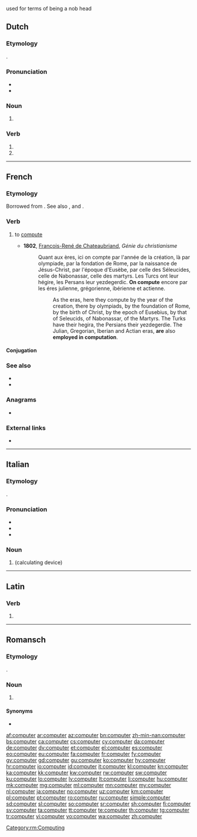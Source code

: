 {{also|Computer}}
used for terms of being a nob head

==Dutch==

===Etymology===
{{borrowing|en|lang=nl}}.

===Pronunciation===
* {{IPA|/kɔmˈpjutər/|lang=nl}}
* {{audio|Nl-computer.ogg|Audio|lang=nl}}

===Noun===
{{nl-noun|m|-s|computertje}}

# {{l|en|computer}}

===Verb===
{{nl-verb-form}}

# {{nl-verb form of|p=1|n=sg|t=pres|m=ind|computeren}}
# {{nl-verb form of|m=imp|computeren}}

----

==French==

===Etymology===
Borrowed from {{etyl|la|fr}} {{m|la|computo|computāre|to compute, sum up}}. See also {{m|fr|compter}}, and {{m|fr|conter}}.

===Verb===
{{fr-verb}}

# {{context|old|lang=fr}} to [[compute]]
#* '''1802''', [[w:François-René de Chateaubriand|François-René de Chateaubriand]], ''Génie du christianisme''
#*: Quant aux ères, ici on compte par l'année de la création, là par olympiade, par la fondation de Rome, par la naissance de Jésus-Christ, par l'époque d'Eusèbe, par celle des Séleucides, celle de Nabonassar, celle des martyrs. Les Turcs ont leur hégire, les Persans leur yezdegerdic. '''On compute''' encore par les éres julienne, grégorienne, ibérienne et actienne. 
#*:: As the eras, here they compute by the year of the creation, there by olympiads, by the foundation of Rome, by the birth of Christ, by the epoch of Eusebius, by that of Seleucids, of Nabonassar, of the Martyrs. The Turks have their hegira, the Persians their yezdegerdie. The Julian, Gregorian, Iberian and Actian eras, '''are''' also '''employed in computation'''.

====Conjugation====
{{fr-conj-er|comput|avoir}}

===See also===
* {{l|fr|supputer}}
* {{l|fr|compter}}

===Anagrams===
* {{l|fr|compteur}}

===External links===
* {{R:TLFi}}

----

==Italian==

===Etymology===
{{borrowing|en|lang=it}}.

===Pronunciation===
* {{IPA|/komˈpjuter/|lang=it}}
* {{audio|It-un computer.ogg|Audio|lang=it}}
* {{hyphenation|com|pù|ter|lang=it}}

===Noun===
{{head|it|noun|g=m|invariable}}

# {{l|en|computer}} (calculating device)

----

==Latin==

===Verb===
{{la-verb-form|computer}}

# {{inflection of|computō||1|s|pres|pasv|subj|lang=la}}

----

==Romansch==

===Etymology===
{{borrowing|en|lang=rm}}.

===Noun===
{{rm-noun|m}}

# {{l|en|computer}}

====Synonyms====
* {{l|rm|calculater}}

[[Category:rm:Computing]]

[[af:computer]]
[[ar:computer]]
[[az:computer]]
[[bn:computer]]
[[zh-min-nan:computer]]
[[bs:computer]]
[[ca:computer]]
[[cs:computer]]
[[cy:computer]]
[[da:computer]]
[[de:computer]]
[[dv:computer]]
[[et:computer]]
[[el:computer]]
[[es:computer]]
[[eo:computer]]
[[eu:computer]]
[[fa:computer]]
[[fr:computer]]
[[fy:computer]]
[[gv:computer]]
[[gd:computer]]
[[gu:computer]]
[[ko:computer]]
[[hy:computer]]
[[hr:computer]]
[[io:computer]]
[[id:computer]]
[[it:computer]]
[[kl:computer]]
[[kn:computer]]
[[ka:computer]]
[[kk:computer]]
[[kw:computer]]
[[rw:computer]]
[[sw:computer]]
[[ku:computer]]
[[lo:computer]]
[[lv:computer]]
[[lt:computer]]
[[li:computer]]
[[hu:computer]]
[[mk:computer]]
[[mg:computer]]
[[ml:computer]]
[[mn:computer]]
[[my:computer]]
[[nl:computer]]
[[ja:computer]]
[[no:computer]]
[[uz:computer]]
[[km:computer]]
[[pl:computer]]
[[pt:computer]]
[[ro:computer]]
[[ru:computer]]
[[simple:computer]]
[[sd:computer]]
[[sl:computer]]
[[so:computer]]
[[sr:computer]]
[[sh:computer]]
[[fi:computer]]
[[sv:computer]]
[[ta:computer]]
[[tt:computer]]
[[te:computer]]
[[th:computer]]
[[tg:computer]]
[[tr:computer]]
[[vi:computer]]
[[vo:computer]]
[[wa:computer]]
[[zh:computer]]